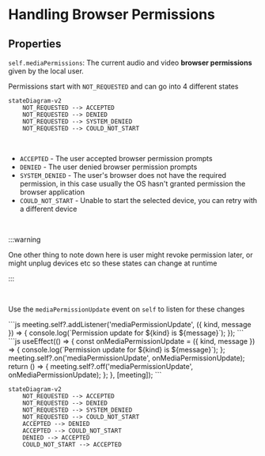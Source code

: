 # Handling Browser Permissions

## Properties

`self.mediaPermissions`: The current audio and video **browser permissions** given by the local
user.

Permissions start with `NOT_REQUESTED` and can go into 4 different states

```mermaid
stateDiagram-v2
    NOT_REQUESTED --> ACCEPTED
    NOT_REQUESTED --> DENIED
    NOT_REQUESTED --> SYSTEM_DENIED
    NOT_REQUESTED --> COULD_NOT_START
```

<br />

- `ACCEPTED` - The user accepted browser permission prompts
- `DENIED` - The user denied browser permission prompts
- `SYSTEM_DENIED` - The user's browser does not have the required permission, in this case usually the OS hasn't granted permission the browser application
- `COULD_NOT_START` - Unable to start the selected device, you can retry with a different device

<br />

:::warning

One other thing to note down here is user might revoke permission later, or might unplug devices etc so these states can change at runtime

:::

<br />

Use the `mediaPermissionUpdate` event on `self` to listen for these changes

<Tabs groupId="framework" defaultValue="react">
  <TabItem value="js" label="Javascript">
```js
meeting.self?.addListener('mediaPermissionUpdate', ({ kind, message }) => {
  console.log(`Permission update for ${kind} is ${message}`);
});
```
  </TabItem>
  <TabItem value="react" label="React">
```js
useEffect(() => {
    const onMediaPermissionUpdate = ({ kind, message }) => {
        console.log(`Permission update for ${kind} is ${message}`);
    };
    meeting.self?.on('mediaPermissionUpdate', onMediaPermissionUpdate);
    return () => {
        meeting.self?.off('mediaPermissionUpdate', onMediaPermissionUpdate);
    };
}, [meeting]);
```
  </TabItem>
</Tabs>

```mermaid
stateDiagram-v2
    NOT_REQUESTED --> ACCEPTED
    NOT_REQUESTED --> DENIED
    NOT_REQUESTED --> SYSTEM_DENIED
    NOT_REQUESTED --> COULD_NOT_START
    ACCEPTED --> DENIED
    ACCEPTED --> COULD_NOT_START
    DENIED --> ACCEPTED
    COULD_NOT_START --> ACCEPTED
```
